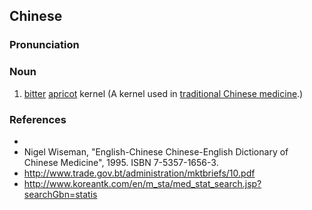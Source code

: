 ==Chinese==
{{zh-forms|type=12}}

===Pronunciation===
{{zh-pron
|m=kǔxìngrén
|cat=n
}}

===Noun===
{{zh-noun}}

# [[bitter]] [[w:Apricot|apricot]] kernel (A kernel used in [[traditional Chinese medicine]].)

===References===
* {{pedialite|苦杏仁|lang=zh}}
* Nigel Wiseman, "English-Chinese Chinese-English Dictionary of Chinese Medicine", 1995. ISBN 7-5357-1656-3.
* http://www.trade.gov.bt/administration/mktbriefs/10.pdf
* http://www.koreantk.com/en/m_sta/med_stat_search.jsp?searchGbn=statis